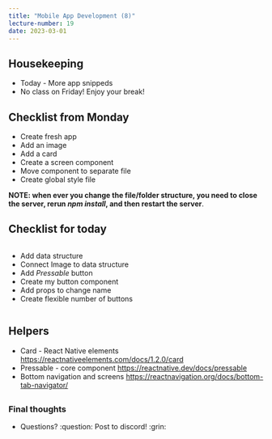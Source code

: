 ```yaml
---
title: "Mobile App Development (8)"
lecture-number: 19
date: 2023-03-01
---
```



## Housekeeping

- Today - More app snippeds
- No class on Friday!  Enjoy your break!


## Checklist from Monday {.smaller}

- Create fresh app
- Add an image
- Add a card
- Create a screen component
- Move component to separate file
- Create global style file

**NOTE: when ever you change the file/folder structure, you need to close the server, rerun *npm install*, and then restart the server**.


## Checklist for today {.smaller}

::::{.columns}

:::{.column}
- Add data structure
- Connect Image to data structure
- Add *Pressable* button
- Create my button component
- Add props to change name
- Create flexible number of buttons
:::

:::{.column}
:::


::::

## Helpers

- Card - React Native elements
    <https://reactnativeelements.com/docs/1.2.0/card>
- Pressable - core component
    <https://reactnative.dev/docs/pressable>
- Bottom navigation and screens
    <https://reactnavigation.org/docs/bottom-tab-navigator/>

## {background-color="black"}

### Final thoughts

- Questions? :question:    Post to discord! :grin:

